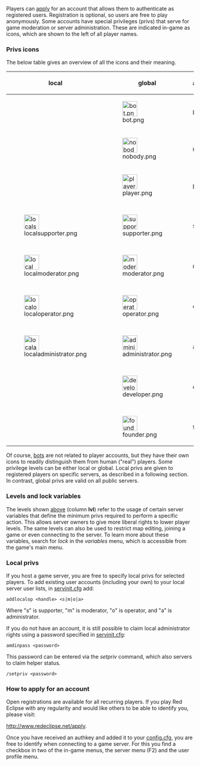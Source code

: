 Players can [http://www.redeclipse.net/apply apply] for an account that allows them to authenticate as registered users. Registration is optional, so users are free to play anonymously. Some accounts have special privileges (privs) that serve for game moderation or server administration. These are indicated in-game as icons, which are shown to the left of all player names. 

=== Privs icons ===
The below table gives an overview of all the icons and their meaning.

{|class="wikitable"
!local
!global
!authentication
!lvl
!align="center"|role
|-
|
|[[File:bot.png|40px]]
|bot
|0
|A.I. controlled player
|-
|
|[[File:nobody.png|40px]]
|none
|0
|anonymous player
|-
|
|[[File:player.png|40px]]
|player
|1
|registered player
|-
|[[File:localsupporter.png|40px]]
|[[File:supporter.png|40px]]
|supporter
|2
|those who contributed in some way
|-
|[[File:localmoderator.png|40px]]
|[[File:moderator.png|40px]]
|moderator
|3
|[[Admin_Guide#Moderation_Commands|game moderation]]
|-
|[[File:localoperator.png|40px]]
|[[File:operator.png|40px]]
|operator
|4
|can change most game variables
|-
|[[File:localadministrator.png|40px]]
|[[File:administrator.png|40px]]
|administrator
|5
|full control of server settings
|-
|
|[[File:developer.png|40px]]
|developer
|6
|core developers of the project
|-
|
|[[File:founder.png|40px]]
|founder
|7
|founders of the project
|}
Of course, [[Bot|bots]] are not related to player accounts, but they have their own icons to readily distinguish them from human ("real") players. Some privilege levels can be either local or global. Local privs are given to registered players on specific servers, as described in a following section. In contrast, global privs are valid on all public servers.

===Levels and lock variables===

The levels shown [[#Privs_Icons|above]] (column '''lvl''') refer to the usage of certain server variables that define the minimum privs required to perform a specific action. This allows server owners to give more liberal rights to lower player levels. The same levels can also be used to restrict map editing, joining a game or even connecting to the server. To learn more about these variables, search for ''lock'' in the ''variables'' menu, which is accessible from the game's main menu.

===Local privs===

If you host a game server, you are free to specify local privs for selected players. To add existing user accounts (including your own) to your local server user lists, in [[Server_Setup#Configuration_Files|servinit.cfg]] add:
<pre>addlocalop <handle> <s|m|o|a></pre>
Where "s" is supporter, "m" is moderator, "o" is operator, and "a" is administrator.

If you do not have an account, it is still possible to claim local administrator rights using a password specified in [[Server_Setup#Configuration_Files|servinit.cfg]]:
<pre>amdinpass <password> </pre>
This password can be entered via the ''setpriv'' command, which also servers to claim helper status.
<pre>/setpriv <password></pre>

===How to apply for an account===

Open registrations are available for all recurring players. If you play Red Eclipse with any regularity and would like others to be able to identify you, please visit:

http://www.redeclipse.net/apply.

Once you have received an authkey and added it to your [[Game_Settings#config.cfg|config.cfg]], you are free to identify when connecting to a game server. For this you find a checkbox in two of the in-game menus, the server menu (F2) and the user profile menu.